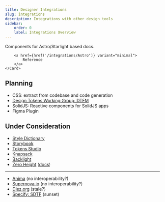 ```yaml
---
title: Designer Integrations
slug: integrations
description: Integrations with other design tools
sidebar:
    order: 0
    label: Integrations Overview
---
```




<CardGrid>
    <Card title="Astro MDX" icon="astro">
        <p>Components for Astro/Starlight based docs.</p>

        <a href={href('/integrations/Astro')} variant="minimal">
            Reference
        </a>
    </Card>

</CardGrid>

## Planning

-   CSS: extract from codebase and code generation
-   [Design Tokens Working Group: DTFM](https://tr.designtokens.org/format/)
-   SolidJS: Reactive components for SolidJS apps
-   Figma Plugin

## Under Consideration

-   [Style Dictionary](https://styledictionary.com/)
-   [Storybook](https://storybook.js.org/)
-   [Tokens Studio](https://tokens.studio/studio)
-   [Knapsack](https://www.knapsack.cloud/)
-   [Backlight](https://backlight.dev/)
-   [Zero Height](https://zeroheight.com/) ([docs](https://shorturl.at/8odYV))

---

-   [Anima](https://www.animaapp.com/design-system-automation/design-token-automation) (no interoperability?)
-   [Supernova.io](https://www.supernova.io/) (no interoperability?)
-   [Diez.org](https://diez.org/) (stale?)
-   [Specify: SDTF](https://specifyapp.com/design-token-format) (sunset)
